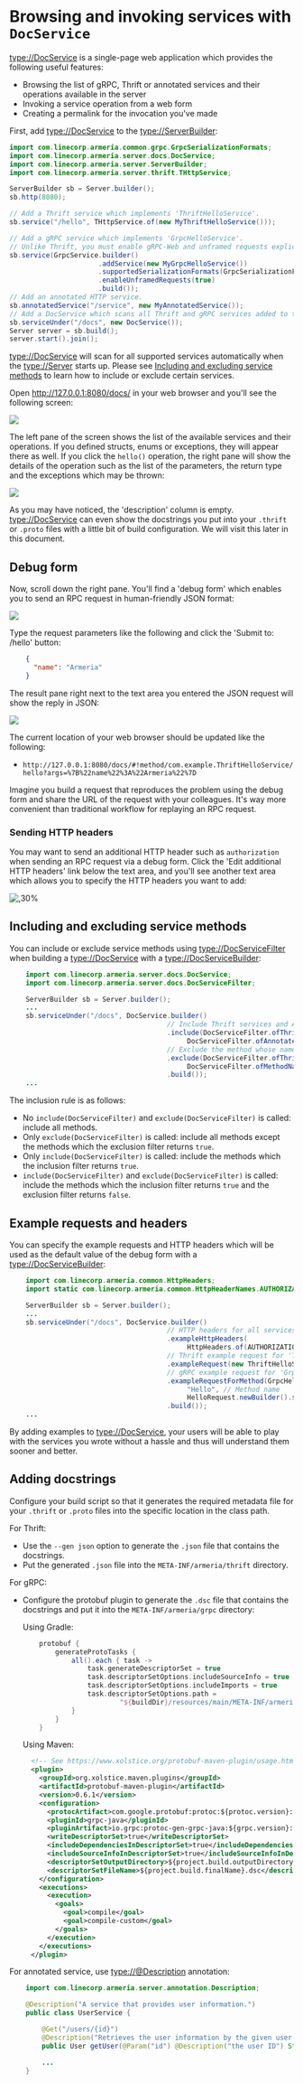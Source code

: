 # Browsing and invoking services with `DocService`

<type://DocService> is a single-page web application which provides the following useful features:
- Browsing the list of gRPC, Thrift or annotated services and their operations available in the server
- Invoking a service operation from a web form
- Creating a permalink for the invocation you've made

First, add <type://DocService> to the <type://ServerBuilder>:

```java
import com.linecorp.armeria.common.grpc.GrpcSerializationFormats;
import com.linecorp.armeria.server.docs.DocService;
import com.linecorp.armeria.server.ServerBuilder;
import com.linecorp.armeria.server.thrift.THttpService;

ServerBuilder sb = Server.builder();
sb.http(8080);

// Add a Thrift service which implements 'ThriftHelloService'.
sb.service("/hello", THttpService.of(new MyThriftHelloService()));

// Add a gRPC service which implements 'GrpcHelloService'.
// Unlike Thrift, you must enable gRPC-Web and unframed requests explicitly.
sb.service(GrpcService.builder()
                      .addService(new MyGrpcHelloService())
                      .supportedSerializationFormats(GrpcSerializationFormats.values())
                      .enableUnframedRequests(true)
                      .build());
// Add an annotated HTTP service.
sb.annotatedService("/service", new MyAnnotatedService());
// Add a DocService which scans all Thrift and gRPC services added to the server.
sb.serviceUnder("/docs", new DocService());
Server server = sb.build();
server.start().join();
```
<Tip>

<type://DocService> will scan for all supported services automatically when the <type://Server> starts up.
Please see [Including and excluding service methods](#including-and-excluding-service-methods)
to learn how to include or exclude certain services.

</Tip>

Open http://127.0.0.1:8080/docs/ in your web browser and you'll see the following screen:

![](../../images/docservice_1.png)

The left pane of the screen shows the list of the available services and their operations. If you defined
structs, enums or exceptions, they will appear there as well. If you click the `hello()` operation, the
right pane will show the details of the operation such as the list of the parameters, the return type and
the exceptions which may be thrown:

![](../../images/docservice_2.png)

As you may have noticed, the 'description' column is empty. <type://DocService> can even show the docstrings
you put into your `.thrift` or `.proto` files with a little bit of build configuration. We will visit this
later in this document.

## Debug form

Now, scroll down the right pane. You'll find a 'debug form' which enables you to send an RPC request in
human-friendly JSON format:

![](../../images/docservice_3.png)

Type the request parameters like the following and click the 'Submit to: /hello' button:

```json
    {
      "name": "Armeria"
    }
```

The result pane right next to the text area you entered the JSON request will show the reply in JSON:

![](../../images/docservice_4.png)

The current location of your web browser should be updated like the following:
- `http://127.0.0.1:8080/docs/#!method/com.example.ThriftHelloService/hello?args=%7B%22name%22%3A%22Armeria%22%7D`

Imagine you build a request that reproduces the problem using the debug form and share the URL of the request
with your colleagues. It's way more convenient than traditional workflow for replaying an RPC request.

### Sending HTTP headers

You may want to send an additional HTTP header such as `authorization` when sending an RPC request via
a debug form. Click the 'Edit additional HTTP headers' link below the text area, and you'll see another
text area which allows you to specify the HTTP headers you want to add:

![,30%](../../images/docservice_5.png)

## Including and excluding service methods
You can include or exclude service methods using <type://DocServiceFilter> when building a <type://DocService>
with a <type://DocServiceBuilder>:

```java
    import com.linecorp.armeria.server.docs.DocService;
    import com.linecorp.armeria.server.docs.DocServiceFilter;

    ServerBuilder sb = Server.builder();
    ...
    sb.serviceUnder("/docs", DocService.builder()
                                       // Include Thrift services and Annotated services.
                                       .include(DocServiceFilter.ofThrift().or(
                                            DocServiceFilter.ofAnnotated()))
                                       // Exclude the method whose name is "foo" in Thrift services.
                                       .exclude(DocServiceFilter.ofThrift().and(
                                            DocServiceFilter.ofMethodName("foo")))
                                       .build());
    ...
```

The inclusion rule is as follows:
- No `include(DocServiceFilter)` and `exclude(DocServiceFilter)` is called: include all methods.
- Only `exclude(DocServiceFilter)` is called: include all methods except the methods which the exclusion filter returns `true`.
- Only `include(DocServiceFilter)` is called: include the methods which the inclusion filter returns `true`.
- `include(DocServiceFilter)` and `exclude(DocServiceFilter)` is called: include the methods which the inclusion filter returns `true` and the exclusion filter returns `false`.

## Example requests and headers
You can specify the example requests and HTTP headers which will be used as the default value of the debug form
with a <type://DocServiceBuilder>:

```java
    import com.linecorp.armeria.common.HttpHeaders;
    import static com.linecorp.armeria.common.HttpHeaderNames.AUTHORIZATION;

    ServerBuilder sb = Server.builder();
    ...
    sb.serviceUnder("/docs", DocService.builder()
                                       // HTTP headers for all services
                                       .exampleHttpHeaders(
                                            HttpHeaders.of(AUTHORIZATION, "bearer b03c4fed1a"))
                                       // Thrift example request for 'ThriftHelloService.hello()'
                                       .exampleRequest(new ThriftHelloService.hello_args("Armeria"))
                                       // gRPC example request for 'GrpcHelloService.Hello()'
                                       .exampleRequestForMethod(GrpcHelloServiceGrpc.SERVICE_NAME,
                                            "Hello", // Method name
                                            HelloRequest.newBuilder().setName("Armeria").build())
                                       .build());
    ...
```

By adding examples to <type://DocService>, your users will be able to play with the services you wrote
without a hassle and thus will understand them sooner and better.

## Adding docstrings
Configure your build script so that it generates the required metadata file for your `.thrift` or `.proto`
files into the specific location in the class path.

For Thrift:
- Use the `--gen json` option to generate the `.json` file that contains the docstrings.
- Put the generated `.json` file into the `META-INF/armeria/thrift` directory.

For gRPC:
- Configure the protobuf plugin to generate the `.dsc` file that contains the docstrings and
  put it into the `META-INF/armeria/grpc` directory:

  Using Gradle:

  ```groovy
      protobuf {
          generateProtoTasks {
              all().each { task ->
                  task.generateDescriptorSet = true
                  task.descriptorSetOptions.includeSourceInfo = true
                  task.descriptorSetOptions.includeImports = true
                  task.descriptorSetOptions.path =
                          "${buildDir}/resources/main/META-INF/armeria/grpc/service-name.dsc"
              }
          }
      }
  ```
  Using Maven:

  ```xml
    <!-- See https://www.xolstice.org/protobuf-maven-plugin/usage.html for more information. -->
    <plugin>
      <groupId>org.xolstice.maven.plugins</groupId>
      <artifactId>protobuf-maven-plugin</artifactId>
      <version>0.6.1</version>
      <configuration>
        <protocArtifact>com.google.protobuf:protoc:${protoc.version}:exe:${os.detected.classifier}</protocArtifact>
        <pluginId>grpc-java</pluginId>
        <pluginArtifact>io.grpc:protoc-gen-grpc-java:${grpc.version}:exe:${os.detected.classifier}</pluginArtifact>
        <writeDescriptorSet>true</writeDescriptorSet>
        <includeDependenciesInDescriptorSet>true</includeDependenciesInDescriptorSet>
        <includeSourceInfoInDescriptorSet>true</includeSourceInfoInDescriptorSet>
        <descriptorSetOutputDirectory>${project.build.outputDirectory}/META-INF/armeria/grpc</descriptorSetOutputDirectory>
        <descriptorSetFileName>${project.build.finalName}.dsc</descriptorSetFileName>
      </configuration>
      <executions>
        <execution>
          <goals>
            <goal>compile</goal>
            <goal>compile-custom</goal>
          </goals>
        </execution>
      </executions>
    </plugin>
  ```

For annotated service, use <type://@Description> annotation:

```java
    import com.linecorp.armeria.server.annotation.Description;

    @Description("A service that provides user information.")
    public class UserService {

        @Get("/users/{id}")
        @Description("Retrieves the user information by the given user ID.")
        public User getUser(@Param("id") @Description("the user ID") String id) { ... }

        ...
    }
```
